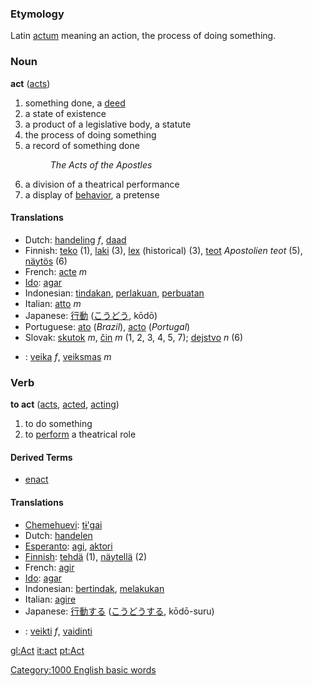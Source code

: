 ===Etymology===
Latin [[actum]] meaning an action, the process of doing something.

=== Noun ===
'''act''' ([[acts]])

# something done, a [[deed]]
# a state of existence
# a product of a legislative body, a statute
# the process of doing something
# a record of something done
#: ''The Acts of the Apostles''
# a division of a theatrical performance
# a display of [[behavior]], a pretense

==== Translations ====
*Dutch: [[handeling]] ''f'', [[daad]]
*Finnish: [[teko]] (1), [[laki]] (3), [[lex]] (historical) (3), [[teot]] ''Apostolien teot'' (5), [[näytös]] (6)
*French: [[acte]] ''m''
*[[Ido]]: [[agar]]
*Indonesian: [[tindak|tindakan]], [[laku|perlakuan]], [[buat|perbuatan]]
*Italian: [[atto]] ''m''
*Japanese: [[行動]] ([[こうどう]], kōdō)
*Portuguese: [[ato]] (''Brazil''), [[acto]] (''Portugal'')
*Slovak: [[skutok]] ''m'', [[čin]] ''m'' (1, 2, 3, 4, 5, 7); [[dejstvo]] ''n'' (6)
* {{lt}}: [[veika]] ''f'', [[veiksmas]] ''m''

=== Verb ===
'''to act''' ([[acts]], [[acted]], [[acting]])

# to do something
# to [[perform]] a theatrical role

====Derived Terms====
* [[enact]]

==== Translations ====
*[[Chemehuevi]]: [[tɨ'gai]]
*Dutch: [[handelen]]
*[[Esperanto]]: [[agi]], [[aktori]]
*[[Finnish]]: [[tehdä]] (1), [[näytellä]] (2)
*French: [[agir]]
*[[Ido]]: [[agar]]
*Indonesian: [[tindak|bertindak]], [[laku|melakukan]]
*Italian: [[agire]]
*Japanese: [[行動]]する ([[こうどう]]する, kōdō-suru)
*{{lt}}: [[veikti]] ''f'', [[vaidinti]]

[[Category:1000 English basic words]]

[[gl:Act]]
[[it:act]]
[[pt:Act]]